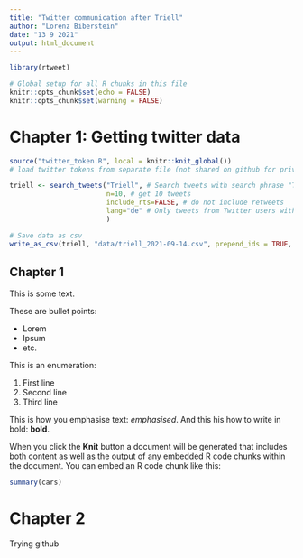 ```yaml
---
title: "Twitter communication after Triell"
author: "Lorenz Biberstein"
date: "13 9 2021"
output: html_document
---
```


```r
library(rtweet)
```


```r
# Global setup for all R chunks in this file
knitr::opts_chunk$set(echo = FALSE)
knitr::opts_chunk$set(warning = FALSE)
```


# Chapter 1: Getting twitter data

```r
source("twitter_token.R", local = knitr::knit_global())
# load twitter tokens from separate file (not shared on github for privacy reasons)
```

```r
triell <- search_tweets("Triell", # Search tweets with search phrase "Triell"
                        n=10, # get 10 tweets
                        include_rts=FALSE, # do not include retweets
                        lang="de" # Only tweets from Twitter users with German language
                        )
```


```r
# Save data as csv
write_as_csv(triell, "data/triell_2021-09-14.csv", prepend_ids = TRUE, na = "", fileEncoding = "UTF-8")
```


## Chapter 1


This is some text.

These are bullet points:

-   Lorem
-   Ipsum
  - etc.
  
This is an enumeration:

1. First line
2. Second line
3. Third line

This is how you emphasise text: _emphasised_. And this his how to write in bold: **bold**.

When you click the **Knit** button a document will be generated that includes both content as well as the output of any embedded R code chunks within the document. You can embed an R code chunk like this:

```r
summary(cars)
```

# Chapter 2

Trying github
